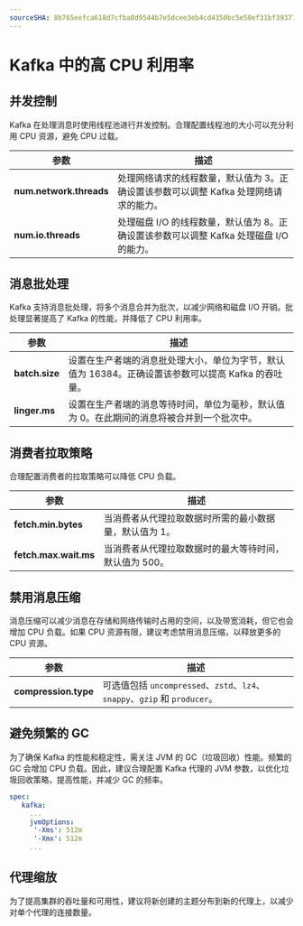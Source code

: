 ```yaml
---
sourceSHA: 8b765eefca618d7cfba8d9544b7e5dcee3eb4cd4350bc5e50ef31bf39377024d
---
```


# Kafka 中的高 CPU 利用率

## 并发控制

Kafka 在处理消息时使用线程池进行并发控制。合理配置线程池的大小可以充分利用 CPU 资源，避免 CPU 过载。

| 参数                     | 描述                                                                                                                                                      |
| ----------------------- | -------------------------------------------------------------------------------------------------------------------------------------------------------- |
| **num.network.threads** | 处理网络请求的线程数量，默认值为 3。正确设置该参数可以调整 Kafka 处理网络请求的能力。                                                                       |
| **num.io.threads**      | 处理磁盘 I/O 的线程数量，默认值为 8。正确设置该参数可以调整 Kafka 处理磁盘 I/O 的能力。                                                                     |

## 消息批处理

Kafka 支持消息批处理，将多个消息合并为批次，以减少网络和磁盘 I/O 开销。批处理显著提高了 Kafka 的性能，并降低了 CPU 利用率。

| 参数          | 描述                                                                                                                                                        |
| -------------- | ---------------------------------------------------------------------------------------------------------------------------------------------------------- |
| **batch.size** | 设置在生产者端的消息批处理大小，单位为字节，默认值为 16384。正确设置该参数可以提高 Kafka 的吞吐量。                                                     |
| **linger.ms**  | 设置在生产者端的消息等待时间，单位为毫秒，默认值为 0。在此期间的消息将被合并到一个批次中。                                                               |

## 消费者拉取策略

合理配置消费者的拉取策略可以降低 CPU 负载。

| 参数                   | 描述                                                                                     |
| --------------------- | ------------------------------------------------------------------------------------------ |
| **fetch.min.bytes**   | 当消费者从代理拉取数据时所需的最小数据量，默认值为 1。                                   |
| **fetch.max.wait.ms** | 当消费者从代理拉取数据时的最大等待时间，默认值为 500。                                   |

## 禁用消息压缩

消息压缩可以减少消息在存储和网络传输时占用的空间，以及带宽消耗，但它也会增加 CPU 负载。如果 CPU 资源有限，建议考虑禁用消息压缩，以释放更多的 CPU 资源。

| 参数                  | 描述                                                                              |
| -------------------- | ---------------------------------------------------------------------------------- |
| **compression.type** | 可选值包括 `uncompressed`、`zstd`、`lz4`、`snappy`、`gzip` 和 `producer`。          |

## 避免频繁的 GC

为了确保 Kafka 的性能和稳定性，需关注 JVM 的 GC（垃圾回收）性能。频繁的 GC 会增加 CPU 负载。因此，建议合理配置 Kafka 代理的 JVM 参数，以优化垃圾回收策略，提高性能，并减少 GC 的频率。

```yaml
spec:
   kafka:
     ...
     jvmOptions:
      '-Xms': 512m
      '-Xmx': 512m
     ...
```

## 代理缩放

为了提高集群的吞吐量和可用性，建议将新创建的主题分布到新的代理上，以减少对单个代理的连接数量。
